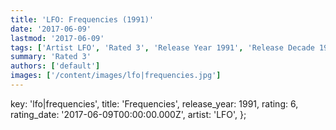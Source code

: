 ```yaml
---
title: 'LFO: Frequencies (1991)'
date: '2017-06-09'
lastmod: '2017-06-09'
tags: ['Artist LFO', 'Rated 3', 'Release Year 1991', 'Release Decade 1990']
summary: 'Rated 3'
authors: ['default']
images: ['/content/images/lfo|frequencies.jpg']
---
```


  key: 'lfo|frequencies',
  title: 'Frequencies',
  release_year: 1991,
  rating: 6,
  rating_date: '2017-06-09T00:00:00.000Z',
  artist: 'LFO',
};

<MusicRating data={data} />
